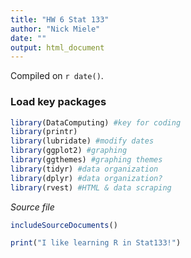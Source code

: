```yaml
---
title: "HW 6 Stat 133"
author: "Nick Miele"
date: ""
output: html_document
---
```

<!-- leave this material as is -->
Compiled on `r date()`.

### Load key packages
```r
library(DataComputing) #key for coding
library(printr) 
library(lubridate) #modify dates
library(ggplot2) #graphing
library(ggthemes) #graphing themes
library(tidyr) #data organization
library(dplyr) #data organization?
library(rvest) #HTML & data scraping

```

*Source file* 
```r
includeSourceDocuments()
```

```r
print("I like learning R in Stat133!")
```